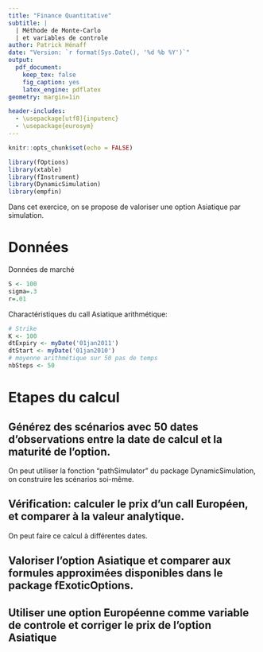 ```yaml
---
title: "Finance Quantitative"
subtitle: |
  | Méthode de Monte-Carlo
  | et variables de controle
author: Patrick Hénaff
date: "Version: `r format(Sys.Date(), '%d %b %Y')`"
output:
  pdf_document:
    keep_tex: false
    fig_caption: yes
    latex_engine: pdflatex
geometry: margin=1in

header-includes:
  - \usepackage[utf8]{inputenc}
  - \usepackage{eurosym}
---
```


```r
knitr::opts_chunk$set(echo = FALSE)
```

```r
library(fOptions)
library(xtable)
library(fInstrument)
library(DynamicSimulation)
library(empfin)
```

Dans cet exercice, on se propose de valoriser une option Asiatique par simulation.

# Données

Données de marché

```r
S <- 100
sigma=.3
r=.01
```

Charactéristiques du call Asiatique arithmétique:

```r
# Strike
K <- 100
dtExpiry <- myDate('01jan2011')
dtStart <- myDate('01jan2010')
# moyenne arithmétique sur 50 pas de temps
nbSteps <- 50
```

# Etapes du calcul

## Générez des scénarios avec 50 dates d'observations entre la date de calcul et la maturité de l'option.

On peut utiliser la fonction "pathSimulator" du package DynamicSimulation, on construire les scénarios soi-même.

## Vérification: calculer le prix d'un call Européen, et comparer à la valeur analytique.

On peut faire ce calcul à différentes dates.


## Valoriser l'option Asiatique et comparer aux formules approximées disponibles dans le package fExoticOptions.


## Utiliser une option Européenne comme variable de controle et corriger le prix de l'option Asiatique

